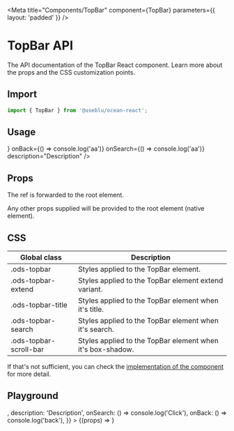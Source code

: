 
<Meta
  title="Components/TopBar"
  component={TopBar}
  parameters={{ layout: 'padded' }}
/>

# TopBar API

The API documentation of the TopBar React component. Learn more about the props and the CSS customization points.

## Import

```javascript
import { TopBar } from '@useblu/ocean-react';
```

## Usage

<Canvas withSource="open" withToolbar>
  <Story name="usage">
    <TopBar
      id="TopBar-playground"
      variants="extended"
      title="Title"
      leftIcon={<ArrowLeftOutline />}
      onBack={() => console.log('aa')}
      onSearch={() => console.log('aa')}
      description="Description"
    />
  </Story>
</Canvas>

## Props

<ArgsTable of="." />

The ref is forwarded to the root element.

Any other props supplied will be provided to the root element (native element).

## CSS

| Global class           | Description                                                |
| ---------------------- | ---------------------------------------------------------- |
| .ods-topbar            | Styles applied to the TopBar element.                      |
| .ods-topbar-extend     | Styles applied to the TopBar element extend variant.       |
| .ods-topbar-title      | Styles applied to the TopBar element when it's title.      |
| .ods-topbar-search     | Styles applied to the TopBar element when it's search.     |
| .ods-topbar-scroll-bar | Styles applied to the TopBar element when it's box-shadow. |

If that's not sufficient, you can check the [implementation of the component](https://github.com/ocean-ds/ocean-web/blob/master/packages/ocean-react/src/TopBar/TopBar.tsx) for more detail.

## Playground

<Canvas withSource="open" withToolbar>
  <Story
    name="playground"
    args={{
      title: 'Title',
      leftIcon: <ArrowLeftOutline />,
      description: 'Description',
      onSearch: () => console.log('Click'),
      onBack: () => console.log('back'),
    }}
  >
    {(props) => <TopBar id="TopBar-playground" {...props} />}
  </Story>
</Canvas>
